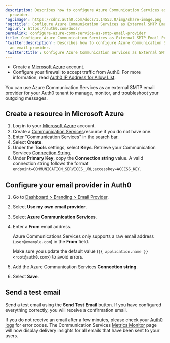 ```yaml
---
description: Describes how to configure Azure Communication Services as an email
  provider.
'og:image': https://cdn2.auth0.com/docs/1.14553.0/img/share-image.png
'og:title': Configure Azure Communication Services as External SMTP Email Provider
'og:url': https://auth0.com/docs/
permalink: configure-azure-comm-service-as-smtp-email-provider
title: Configure Azure Communication Services as External SMTP Email Provider
'twitter:description': Describes how to configure Azure Communication Services as
  an email provider.
'twitter:title': Configure Azure Communication Services as External SMTP Email Provider
---
```

<Card title="Before you start">

* Create a [Microsoft Azure](https://azure.microsoft.com/) account.
* Configure your firewall to accept traffic from Auth0. For more information, read [Auth0 IP Address for Allow List](/docs/secure/security-guidance/data-security/allowlist).

</Card>

You can use Azure Communication Services as an external SMTP email provider for your Auth0 tenant to manage, monitor, and troubleshoot your outgoing messages.

## Create a resource in Microsoft Azure

1. Log in to your [Microsoft Azure](https://azure.microsoft.com/) account.
2. Create a [Communication Services](https://learn.microsoft.com/en-us/azure/communication-services/quickstarts/create-communication-resource?tabs=windows&pivots=platform-azp#create-azure-communication-services-resource)resource if you do not have one.
3. Enter "Communication Services" in the search bar.
4. Select **Create**.
5. Under the **Tools** settings, select **Keys**. Retrieve your Communication Services [Connection String](https://learn.microsoft.com/en-us/azure/communication-services/quickstarts/create-communication-resource?tabs=windows&pivots=platform-azp#create-azure-communication-services-resource).
6. Under **Primary Key**, copy the **Connection string** value.
   A valid connection string follows the format `endpoint=COMMUNICATION_SERVICES_URL;accesskey=ACCESS_KEY`.

## Configure your email provider in Auth0

1. Go to [Dashboard > Branding > Email Provider](https://manage.auth0.com/#/branding/email_provider).
2. Select **Use my own email provider**.
3. Select **Azure Communication Services**.
4. Enter a **From** email address.

   <Warning>

   Azure Communications Services only supports a raw email address (`user@example.com`) in the **From** field.

   Make sure you update the default value (`{{ application.name }} <root@auth0.com>`) to avoid errors.

   </Warning>
5. Add the Azure Communication Services **Connection string**.
6. Select **Save**.

## Send a test email

Send a test email using the **Send Test Email** button. If you have configured everything correctly, you will receive a confirmation email.

If you do not receive an email after a few minutes, please check your [Auth0 logs](https://manage.auth0.com/#/logs) for error codes. The Communication Services [Metrics Monitor](https://learn.microsoft.com/en-us/azure/communication-services/concepts/metrics#chat-api-request-metric-operations) page will now display delivery insights for all emails that have been sent to your users.